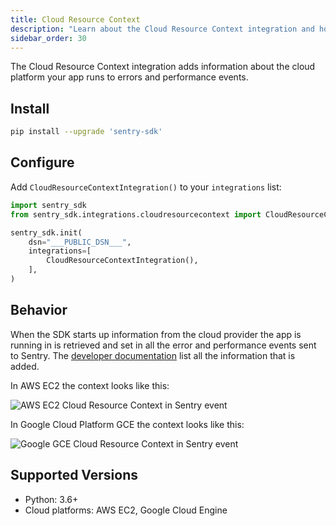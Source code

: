 ```yaml
---
title: Cloud Resource Context
description: "Learn about the Cloud Resource Context integration and how it adds information about the Cloud environment the project runs in."
sidebar_order: 30
---
```


The Cloud Resource Context integration adds information about the cloud platform your app runs to errors and performance events.

## Install

```bash
pip install --upgrade 'sentry-sdk'
```

## Configure

Add `CloudResourceContextIntegration()` to your `integrations` list:

```python
import sentry_sdk
from sentry_sdk.integrations.cloudresourcecontext import CloudResourceContextIntegration

sentry_sdk.init(
    dsn="___PUBLIC_DSN___",
    integrations=[
        CloudResourceContextIntegration(),
    ],
)
```

## Behavior

When the SDK starts up information from the cloud provider the app is running in is retrieved and set in all the error and performance events sent to Sentry.
The [developer documentation](https://develop.sentry.dev/sdk/event-payloads/contexts/#runtime-context) list all the information that is added.

In AWS EC2 the context looks like this:

![AWS EC2 Cloud Resource Context in Sentry event](cloud-context-aws-ec2.png)

In Google Cloud Platform GCE the context looks like this:

![Google GCE Cloud Resource Context in Sentry event](cloud-context-gcp-gce.png)

## Supported Versions

- Python: 3.6+
- Cloud platforms: AWS EC2, Google Cloud Engine
